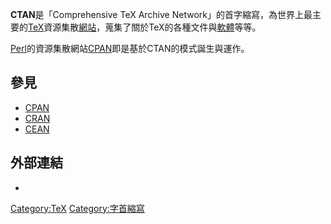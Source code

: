 {{expand|time=2010-10-25T10:32:49+00:00}}
{{NoteTA|G1=IT}}
'''CTAN'''是「Comprehensive TeX Archive Network」的首字縮寫，為世界上最主要的[[TeX|TeX]]資源集散[[網站|網站]]，蒐集了關於TeX的各種文件與[[軟體|軟體]]等等。

[[Perl|Perl]]的資源集散網站[[CPAN|CPAN]]即是基於CTAN的模式誕生與運作。

==參見==
* [[CPAN|CPAN]]
* [[CRAN|CRAN]]
* [[CEAN|CEAN]]

==外部連結==
*{{official|http://www.ctan.org/}}

{{TeX navbox}}
[[Category:TeX|Category:TeX]]
[[Category:字首縮寫|Category:字首縮寫]]